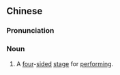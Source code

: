 {{also|四面台}}
==Chinese==
{{zh-forms|s=四面台|t2=四面台|type=21}}

===Pronunciation===
{{zh-pron
|m=sìmiàntái
|c=sei3 min6 toi4
|cat=n
}}

===Noun===
{{zh-noun}}

# A [[four]]-[[side]]d [[stage]] for [[performing]].